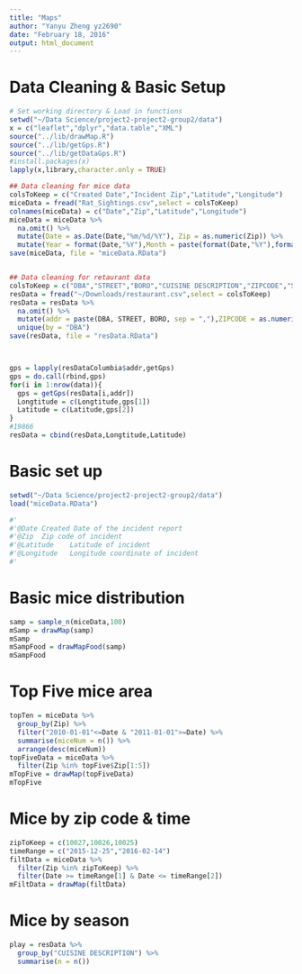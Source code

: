 ```yaml
---
title: "Maps"
author: "Yanyu Zheng yz2690"
date: "February 18, 2016"
output: html_document
---
```

# Data Cleaning & Basic Setup
```r
# Set working directory & Load in functions
setwd("~/Data Science/project2-project2-group2/data")
x = c("leaflet","dplyr","data.table","XML")
source("../lib/drawMap.R")
source("../lib/getGps.R")
source("../lib/getDataGps.R")
#install.packages(x)
lapply(x,library,character.only = TRUE)

## Data cleaning for mice data
colsToKeep = c("Created Date","Incident Zip","Latitude","Longitude")
miceData = fread("Rat_Sightings.csv",select = colsToKeep)
colnames(miceData) = c("Date","Zip","Latitude","Longitude")
miceData = miceData %>% 
  na.omit() %>%
  mutate(Date = as.Date(Date,"%m/%d/%Y"), Zip = as.numeric(Zip)) %>%
  mutate(Year = format(Date,"%Y"),Month = paste(format(Date,"%Y"),format(Date,"%m"),sep="")) 
save(miceData, file = "miceData.RData") 


## Data cleaning for retaurant data
colsToKeep = c("DBA","STREET","BORO","CUISINE DESCRIPTION","ZIPCODE","SCORE")
resData = fread("~/Downloads/restaurant.csv",select = colsToKeep)
resData = resData %>%
  na.omit() %>%
  mutate(addr = paste(DBA, STREET, BORO, sep = ","),ZIPCODE = as.numeric(ZIPCODE)) %>%
  unique(by = "DBA")
save(resData, file = "resData.RData")



gps = lapply(resDataColumbia$addr,getGps)
gps = do.call(rbind,gps)
for(i in 1:nrow(data)){
  gps = getGps(resData[i,addr])
  Longtitude = c(Longtitude,gps[1])
  Latitude = c(Latitude,gps[2])
}
#19866
resData = cbind(resData,Longtitude,Latitude)
```
# Basic set up
```r
setwd("~/Data Science/project2-project2-group2/data")
load("miceData.RData")

#'
#'@Date Created Date of the incident report
#'@Zip  Zip code of incident
#'@Latitude    Latitude of incident
#'@Longitude   Longitude coordinate of incident
#'
```
# Basic mice distribution
```r
samp = sample_n(miceData,100)
mSamp = drawMap(samp)
mSamp
mSampFood = drawMapFood(samp)
mSampFood
```
# Top Five mice area
```r
topTen = miceData %>%
  group_by(Zip) %>%
  filter("2010-01-01"<=Date & "2011-01-01">=Date) %>%
  summarise(miceNum = n()) %>%
  arrange(desc(miceNum))
topFiveData = miceData %>%
  filter(Zip %in% topFive$Zip[1:5])
mTopFive = drawMap(topFiveData)
mTopFive
```
# Mice by zip code & time
```r
zipToKeep = c(10027,10026,10025)
timeRange = c("2015-12-25","2016-02-14")
filtData = miceData %>%
  filter(Zip %in% zipToKeep) %>%
  filter(Date >= timeRange[1] & Date <= timeRange[2])
mFiltData = drawMap(filtData) 
```
# Mice by season
```r
play = resData %>%
  group_by("CUISINE DESCRIPTION") %>%
  summarise(n = n())
```


